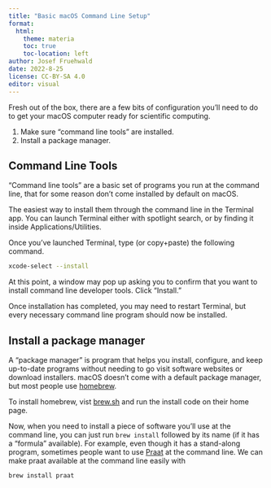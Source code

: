 ```yaml
---
title: "Basic macOS Command Line Setup"
format: 
  html:
    theme: materia
    toc: true
    toc-location: left
author: Josef Fruehwald
date: 2022-8-25
license: CC-BY-SA 4.0
editor: visual
---
```


Fresh out of the box, there are a few bits of configuration you'll need to do to get your macOS computer ready for scientific computing.

1.  Make sure "command line tools" are installed.
2.  Install a package manager.

## Command Line Tools

"Command line tools" are a basic set of programs you run at the command line, that for some reason don't come installed by default on macOS.

The easiest way to install them through the command line in the Terminal app. You can launch Terminal either with spotlight search, or by finding it inside Applications/Utilities.

Once you've launched Terminal, type (or copy+paste) the following command.

``` zsh
xcode-select --install
```

At this point, a window may pop up asking you to confirm that you want to install command line developer tools. Click "Install."

Once installation has completed, you may need to restart Terminal, but every necessary command line program should now be installed.

## Install a package manager

A "package manager" is program that helps you install, configure, and keep up-to-date programs without needing to go visit software websites or download installers. macOS doesn't come with a default package manager, but most people use [homebrew](https://brew.sh/).

To install homebrew, vist [brew.sh](https://brew.sh/) and run the install code on their home page.

Now, when you need to install a piece of software you'll use at the command line, you can just run `brew install` followed by its name (if it has a "formula" available). For example, even though it has a stand-along program, sometimes people want to use [Praat](https://www.fon.hum.uva.nl/praat/) at the command line. We can make praat available at the command line easily with

    brew install praat
